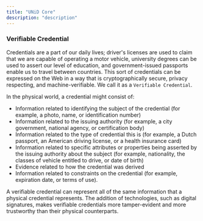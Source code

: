 ```yaml
---
title: "UNiD Core"
description: "description"
---
```


### Verifiable Credential

Credentials are a part of our daily lives; driver's licenses are used to claim that we are capable of operating a motor vehicle, university degrees can be used to assert our level of education, and government-issued passports enable us to travel between countries. This sort of credentials can be expressed on the Web in a way that is cryptographically secure, privacy respecting, and machine-verifiable. We call it as a `Verifiable Credential`.

In the physical world, a credential might consist of:
- Information related to identifying the subject of the credential (for example, a photo, name, or identification number)
- Information related to the issuing authority (for example, a city government, national agency, or certification body)
- Information related to the type of credential this is (for example, a Dutch passport, an American driving license, or a health insurance card)
- Information related to specific attributes or properties being asserted by the issuing authority about the subject (for example, nationality, the classes of vehicle entitled to drive, or date of birth)
- Evidence related to how the credential was derived
- Information related to constraints on the credential (for example, expiration date, or terms of use).

A verifiable credential can represent all of the same information that a physical credential represents. The addition of technologies, such as digital signatures, makes verifiable credentials more tamper-evident and more trustworthy than their physical counterparts.
